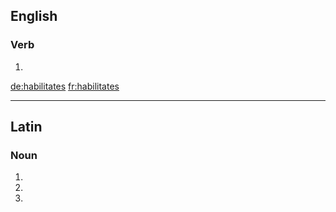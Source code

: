 ==English==

===Verb===
{{head|en}}

# {{en-third-person singular of|habilitate}}

[[de:habilitates]]
[[fr:habilitates]]

----
==Latin==

===Noun===
{{la-noun-form|habilitātēs}}

# {{inflection of|habilitās||nom|p|lang=la}}
# {{inflection of|habilitās||acc|p|lang=la}}
# {{inflection of|habilitās||voc|p|lang=la}}
{{rfc-auto}}